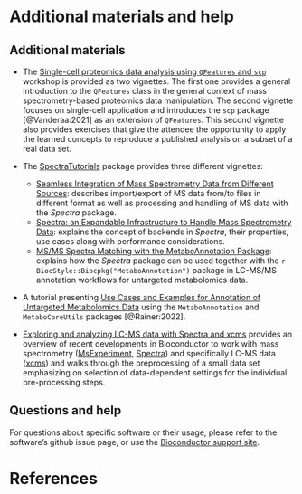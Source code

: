 # Additional materials and help {#sec-si}

## Additional materials

- The [Single-cell proteomics data analysis using `QFeatures` and
  `scp`](https://lgatto.github.io/QFeaturesScpWorkshop2021/) workshop
  is provided as two vignettes. The first one provides a general
  introduction to the `QFeatures` class in the general context of mass
  spectrometry-based proteomics data manipulation. The second vignette
  focuses on single-cell application and introduces the `scp` package
  [@Vanderaa:2021] as an extension of `QFeatures`. This second
  vignette also provides exercises that give the attendee the
  opportunity to apply the learned concepts to reproduce a published
  analysis on a subset of a real data set.

- The [SpectraTutorials](https://jorainer.github.io/SpectraTutorials) package
  provides three different vignettes:
  - [Seamless Integration of Mass Spectrometry Data from Different
  Sources](https://jorainer.github.io/SpectraTutorials/articles/analyzing-MS-data-from-different-sources-with-Spectra.html):
  describes import/export of MS data from/to files in different format as well
  as processing and handling of MS data with the *Spectra* package.
  - [Spectra: an Expandable Infrastructure to Handle Mass Spectrometry
  Data](https://jorainer.github.io/SpectraTutorials/articles/Spectra-backends.html):
  explains the concept of backends in *Spectra*, their properties, use cases
  along with performance considerations.
  - [MS/MS Spectra Matching with the MetaboAnnotation
  Package](https://jorainer.github.io/SpectraTutorials/articles/Spectra-matching-with-MetaboAnnotation.html):
  explains how the *Spectra* package can be used together with the `r
  BiocStyle::Biocpkg("MetaboAnnotation")` package in LC-MS/MS annotation
  workflows for untargeted metabolomics data.

- A tutorial presenting [Use Cases and Examples for Annotation of
  Untargeted Metabolomics
  Data](https://jorainer.github.io/MetaboAnnotationTutorials/) using
  the `MetaboAnnotation` and `MetaboCoreUtils` packages
  [@Rainer:2022].

- [Exploring and analyzing LC-MS data with Spectra and
  xcms](https://jorainer.github.io/xcmsTutorials/) provides an
  overview of recent developments in Bioconductor to work with mass
  spectrometry
  ([MsExperiment](https://github.com/RforMassSpectrometry/MsExperiment),
  [Spectra](https://github.com/RforMassSpectrometry/Spectra)) and
  specifically LC-MS data ([xcms](https://github.com/sneumann/xcms))
  and walks through the preprocessing of a small data set emphasizing
  on selection of data-dependent settings for the individual
  pre-processing steps.

## Questions and help

For questions about specific software or their usage, please refer to
the software's github issue page, or use the [Bioconductor support
site](http://support.bioconductor.org/).

# References {-}
